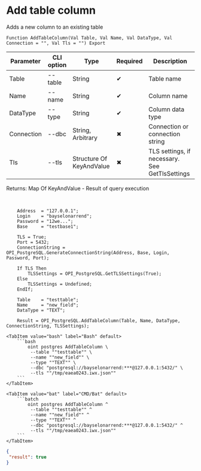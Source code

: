 ﻿---
sidebar_position: 6
description: Add table column and other functions to work with PostgreSQL in the Open Integration Package, a free open-source integration library for 1C:Enterprise 8, OneScript and CLI
keywords: [1C, 1С, 1С:Enterprise, 1С:Enterprise 8.3, API, Integration, Services, Exchange, OneScript, CLI, PostgreSQL]
---


# Add table column
 Adds a new column to an existing table



`Function AddTableColumn(Val Table, Val Name, Val DataType, Val Connection = "", Val Tls = "") Export`

  | Parameter | CLI option | Type | Required | Description |
  |-|-|-|-|-|
  | Table | --table | String | &#x2714; | Table name |
  | Name | --name | String | &#x2714; | Column name |
  | DataType | --type | String | &#x2714; | Column data type |
  | Connection | --dbc | String, Arbitrary | &#x2716; | Connection or connection string |
  | Tls | --tls | Structure Of KeyAndValue | &#x2716; | TLS settings, if necessary. See GetTlsSettings |

  
  Returns:  Map Of KeyAndValue - Result of query execution

<br/>




```bsl title="1C:Enterprise/OneScript code example"
    Address  = "127.0.0.1";
    Login    = "bayselonarrend";
    Password = "12we...";
    Base     = "testbase1";

    TLS = True;
    Port = 5432;
    ConnectionString = OPI_PostgreSQL.GenerateConnectionString(Address, Base, Login, Password, Port);

    If TLS Then
        TLSSettings = OPI_PostgreSQL.GetTLSSettings(True);
    Else
        TLSSettings = Undefined;
    EndIf;

    Table    = "testtable";
    Name     = "new_field";
    DataType = "TEXT";

    Result = OPI_PostgreSQL.AddTableColumn(Table, Name, DataType, ConnectionString, TLSSettings);
```
 

 <Tabs>
  
    <TabItem value="bash" label="Bash" default>
        ```bash
            oint postgres AddTableColumn \
             --table ""testtable"" \
             --name ""new_field"" \
             --type ""TEXT"" \
             --dbc "postgresql://bayselonarrend:***@127.0.0.1:5432/" \
             --tls ""/tmp/eaea0243.iwx.json""
        ```
    </TabItem>
  
    <TabItem value="bat" label="CMD/Bat" default>
        ```batch
            oint postgres AddTableColumn ^
             --table ""testtable"" ^
             --name ""new_field"" ^
             --type ""TEXT"" ^
             --dbc "postgresql://bayselonarrend:***@127.0.0.1:5432/" ^
             --tls ""/tmp/eaea0243.iwx.json""
        ```
    </TabItem>
</Tabs>


```json title="Result"
{
 "result": true
}
```
